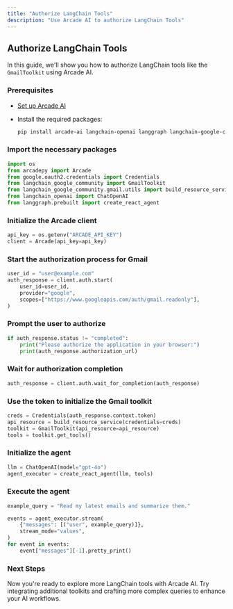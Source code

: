 ```yaml
---
title: "Authorize LangChain Tools"
description: "Use Arcade AI to authorize LangChain Tools"
---
```



## Authorize LangChain Tools

In this guide, we'll show you how to authorize LangChain tools like the `GmailToolkit` using Arcade AI.

<Steps>

### Prerequisites

- [Set up Arcade AI](/home/quickstart)
- Install the required packages:

  ```bash
  pip install arcade-ai langchain-openai langgraph langchain-google-community
  ```

### Import the necessary packages

```python
import os
from arcadepy import Arcade
from google.oauth2.credentials import Credentials
from langchain_google_community import GmailToolkit
from langchain_google_community.gmail.utils import build_resource_service
from langchain_openai import ChatOpenAI
from langgraph.prebuilt import create_react_agent
```

### Initialize the Arcade client

```python
api_key = os.getenv("ARCADE_API_KEY")
client = Arcade(api_key=api_key)
```

### Start the authorization process for Gmail

```python
user_id = "user@example.com"
auth_response = client.auth.start(
    user_id=user_id,
    provider="google",
    scopes=["https://www.googleapis.com/auth/gmail.readonly"],
)
```

### Prompt the user to authorize

```python
if auth_response.status != "completed":
    print("Please authorize the application in your browser:")
    print(auth_response.authorization_url)
```

### Wait for authorization completion

```python
auth_response = client.auth.wait_for_completion(auth_response)
```

### Use the token to initialize the Gmail toolkit

```python
creds = Credentials(auth_response.context.token)
api_resource = build_resource_service(credentials=creds)
toolkit = GmailToolkit(api_resource=api_resource)
tools = toolkit.get_tools()
```

### Initialize the agent

```python
llm = ChatOpenAI(model="gpt-4o")
agent_executor = create_react_agent(llm, tools)
```

### Execute the agent

```python
example_query = "Read my latest emails and summarize them."

events = agent_executor.stream(
    {"messages": [("user", example_query)]},
    stream_mode="values",
)
for event in events:
    event["messages"][-1].pretty_print()
```

</Steps>

### Next Steps

Now you're ready to explore more LangChain tools with Arcade AI. Try integrating additional toolkits and crafting more complex queries to enhance your AI workflows.

